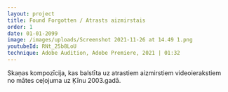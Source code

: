 ```yaml
---
layout: project
title: Found Forgotten / Atrasts aizmirstais
order: 1
date: 01-01-2099
image: /images/uploads/Screenshot 2021-11-26 at 14.49 1.png
youtubeId: RNt_25b8LoU
technique: Adobe Audition, Adobe Premiere, 2021 | 01:32
---
```


Skaņas kompozīcija, kas balstīta uz atrastiem aizmirstiem videoierakstiem no mātes ceļojuma uz Ķīnu 2003.gadā.
